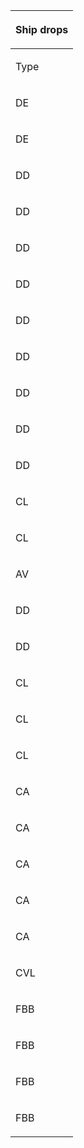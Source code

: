 {| class="wikitable mw-collapsible mw-collapsed" width="50%" style="text-align:center"
!colspan="100"|Ship drops
|-
!Type
!Ship
!M
!P
!Q
!V
!W
!style="background-color:#FFCDD2;color:red;"|'''Y'''
!style="background-color:#FFCDD2;color:red;"|'''Z'''
!Z1
|-
|DE
|[[Daitou|<span style="color:red;">Daitou</span>]]
|
|
|
|
|
|style="background-color:#E8F5E9;color:red"|<span title="Casual: &#10;&#160;&#160;S: 1.7% (63/3705)&#10;Easy: &#10;&#160;&#160;S: 1.3% (141/11104)&#10;Medium: &#10;&#160;&#160;S: 2.5% (398/15706)&#10;Hard: &#10;&#160;&#160;S: 2.5% (462/18667)" style="cursor:help;border-bottom:1px dotted">Casual+</span>
|style="background-color:#E8F5E9;color:red"|<span title="Casual: &#10;&#160;&#160;S: 1.8% (152/8562)&#10;Easy: &#10;&#160;&#160;S: 1.9% (511/26800)&#10;Medium: &#10;&#160;&#160;S: 1.7% (760/43903)&#10;Hard: &#10;&#160;&#160;S: 1.8% (879/48373)" style="cursor:help;border-bottom:1px dotted">Casual+</span>
|
|-
|DE
|[[Hiburi|<span style="color:red;">Hiburi</span>]]
|
|
|
|
|
|style="background-color:#E8F5E9;color:red"|<span title="Casual: &#10;&#160;&#160;S: 1.4% (52/3705)&#10;Easy: &#10;&#160;&#160;S: 1.4% (157/11104)&#10;Medium: &#10;&#160;&#160;S: 1.3% (206/15706)&#10;Hard: &#10;&#160;&#160;S: 2.8% (522/18667)" style="cursor:help;border-bottom:1px dotted">Casual+</span>
|style="background-color:#C8E6C9;color:red"|<span title="Easy: &#10;&#160;&#160;S: 1.8% (483/26800)&#10;Medium: &#10;&#160;&#160;S: 1.9% (814/43903)&#10;Hard: &#10;&#160;&#160;S: 2% (962/48373)" style="cursor:help;border-bottom:1px dotted">Easy+</span>
|
|-
|DD
|[[Amagiri|<span style="color:red;">Amagiri</span>]]
|
|style="background-color:#FFCDD2;color:red"|<span title="Hard: &#10;&#160;&#160;S: 1.4% (113/7942)" style="cursor:help;border-bottom:1px dotted">Hard+</span>
|style="background-color:#E8F5E9;color:red"|<span title="Casual: &#10;&#160;&#160;S: 1.2% (49/4098)&#10;Easy: &#10;&#160;&#160;S: 1.3% (151/11691)&#10;Medium: &#10;&#160;&#160;S: 1.4% (242/17330)&#10;Hard: &#10;&#160;&#160;S: 1.2% (286/23560)" style="cursor:help;border-bottom:1px dotted">Casual+</span>
|style="background-color:#E8F5E9;color:red"|<span title="Casual: &#10;&#160;&#160;S: 1% (2/199)&#10;Easy: &#10;&#160;&#160;S: 1.7% (30/1755)&#10;Medium: &#10;&#160;&#160;S: 3% (76/2542)&#10;Hard: &#10;&#160;&#160;S: 2.9% (91/3189)" style="cursor:help;border-bottom:1px dotted">Casual+</span>
|style="background-color:#E8F5E9;color:red"|<span title="Casual: &#10;&#160;&#160;S: 1.1% (3/273)&#10;Easy: &#10;&#160;&#160;S: 1.5% (28/1820)&#10;Medium: &#10;&#160;&#160;S: 1.2% (29/2474)&#10;Hard: &#10;&#160;&#160;S: 0.9% (29/3211)" style="cursor:help;border-bottom:1px dotted">Casual+</span>
|style="background-color:#E8F5E9;color:"|<span title="Casual: &#10;&#160;&#160;S: 3.5% (130/3705)&#10;Easy: &#10;&#160;&#160;S: 2.6% (284/11104)&#10;Medium: &#10;&#160;&#160;S: 2.6% (413/15706)&#10;Hard: &#10;&#160;&#160;S: 2.8% (527/18667) &#10;&#160;&#160;A: 1% (31/3136)" style="cursor:help;border-bottom:1px dotted">Casual+</span>
|
|
|-
|DD
|[[Ariake|<span style="color:red;">Ariake</span>]]
|
|
|
|
|
|
|style="background-color:#E8F5E9;color:"|<span title="Casual: &#10;&#160;&#160;S: 1.9% (165/8562) &#10;&#160;&#160;A: 1.8% (8/440)&#10;Easy: &#10;&#160;&#160;S: 2.6% (688/26800) &#10;&#160;&#160;A: 0.9% (11/1275)&#10;Medium: &#10;&#160;&#160;S: 3.1% (1380/43903) &#10;&#160;&#160;A: 1.5% (81/5508)&#10;Hard: &#10;&#160;&#160;S: 3.5% (1711/48373) &#10;&#160;&#160;A: 1.6% (481/29402)" style="cursor:help;border-bottom:1px dotted">Casual+</span>
|
|-
|DD
|[[Matsukaze|<span style="color:red;">Matsukaze</span>]]
|
|style="background-color:#FFE0B2;color:red"|<span title="Medium: &#10;&#160;&#160;S: 1% (63/6136)&#10;Hard: &#10;&#160;&#160;S: 1% (81/7942)" style="cursor:help;border-bottom:1px dotted">Medium+</span>
|style="background-color:#E8F5E9;color:red"|<span title="Casual: &#10;&#160;&#160;S: 0.9% (35/4098)&#10;Easy: &#10;&#160;&#160;S: 1% (122/11691)&#10;Medium: &#10;&#160;&#160;S: 0.9% (152/17330)&#10;Hard: &#10;&#160;&#160;S: 0.9% (205/23560)" style="cursor:help;border-bottom:1px dotted">Casual+</span>
|style="background-color:#E8F5E9;color:red"|<span title="Casual: &#10;&#160;&#160;S: 1% (2/199)&#10;Easy: &#10;&#160;&#160;S: 0.3% (5/1755)&#10;Medium: &#10;&#160;&#160;S: 0.9% (22/2542)&#10;Hard: &#10;&#160;&#160;S: 1.1% (36/3189)" style="cursor:help;border-bottom:1px dotted">Casual+</span>
|style="background-color:#E8F5E9;color:red"|<span title="Casual: &#10;&#160;&#160;S: 1.1% (3/273)&#10;Easy: &#10;&#160;&#160;S: 0.9% (17/1820)&#10;Medium: &#10;&#160;&#160;S: 1.1% (26/2474)&#10;Hard: &#10;&#160;&#160;S: 0.9% (29/3211)" style="cursor:help;border-bottom:1px dotted">Casual+</span>
|style="background-color:#E8F5E9;color:"|<span title="Casual: &#10;&#160;&#160;S: 1.2% (43/3705)&#10;Easy: &#10;&#160;&#160;S: 2% (222/11104)&#10;Medium: &#10;&#160;&#160;S: 1.8% (285/15706)&#10;Hard: &#10;&#160;&#160;S: 1.7% (316/18667) &#10;&#160;&#160;A: 0.4% (13/3136)" style="cursor:help;border-bottom:1px dotted">Casual+</span>
|style="background-color:#E8F5E9;color:"|<span title="Casual: &#10;&#160;&#160;S: 2% (174/8562) &#10;&#160;&#160;A: 1.1% (5/440)&#10;Easy: &#10;&#160;&#160;S: 1.9% (512/26800) &#10;&#160;&#160;A: 1.2% (15/1275)&#10;Medium: &#10;&#160;&#160;S: 1.7% (742/43903) &#10;&#160;&#160;A: 1% (56/5508)&#10;Hard: &#10;&#160;&#160;S: 1.7% (812/48373) &#10;&#160;&#160;A: 0.9% (267/29402)" style="cursor:help;border-bottom:1px dotted">Casual+</span>
|
|-
|DD
|[[Minazuki|<span style="color:red;">Minazuki</span>]]
|
|style="background-color:#C8E6C9;color:red"|<span title="Easy: &#10;&#160;&#160;S: 1.4% (64/4558)&#10;Medium: &#10;&#160;&#160;S: 1.6% (98/6136)&#10;Hard: &#10;&#160;&#160;S: 1.4% (109/7942)" style="cursor:help;border-bottom:1px dotted">Easy+</span>
|style="background-color:#E8F5E9;color:red"|<span title="Casual: &#10;&#160;&#160;S: 1.4% (57/4098)&#10;Easy: &#10;&#160;&#160;S: 1.3% (149/11691)&#10;Medium: &#10;&#160;&#160;S: 1.3% (222/17330)&#10;Hard: &#10;&#160;&#160;S: 1.5% (345/23560)" style="cursor:help;border-bottom:1px dotted">Casual+</span>
|style="background-color:#E8F5E9;color:red"|<span title="Casual: &#10;&#160;&#160;S: 1.5% (3/199)&#10;Easy: &#10;&#160;&#160;S: 1.9% (33/1755)&#10;Medium: &#10;&#160;&#160;S: 0.9% (23/2542)&#10;Hard: &#10;&#160;&#160;S: 1.4% (46/3189)" style="cursor:help;border-bottom:1px dotted">Casual+</span>
|style="background-color:#E8F5E9;color:red"|<span title="Casual: &#10;&#160;&#160;S: 1.1% (3/273)&#10;Easy: &#10;&#160;&#160;S: 1% (18/1820)&#10;Medium: &#10;&#160;&#160;S: 1.3% (32/2474)&#10;Hard: &#10;&#160;&#160;S: 1.5% (47/3211)" style="cursor:help;border-bottom:1px dotted">Casual+</span>
|style="background-color:#E8F5E9;color:"|<span title="Casual: &#10;&#160;&#160;S: 1.3% (49/3705)&#10;Easy: &#10;&#160;&#160;S: 1.4% (161/11104)&#10;Medium: &#10;&#160;&#160;S: 1.4% (218/15706) &#10;&#160;&#160;A: 1.5% (16/1034)&#10;Hard: &#10;&#160;&#160;S: 1.3% (246/18667) &#10;&#160;&#160;A: 0.9% (29/3136)" style="cursor:help;border-bottom:1px dotted">Casual+</span>
|
|
|-
|DD
|[[Minegumo|<span style="color:red;">Minegumo</span>]]
|style="background-color:#E8F5E9;color:red"|<span title="Casual: &#10;&#160;&#160;S: 0.9% (37/4176)&#10;Easy: &#10;&#160;&#160;S: 0.9% (101/11362)&#10;Medium: &#10;&#160;&#160;S: 0.9% (141/16307)&#10;Hard: &#10;&#160;&#160;S: 0.8% (178/21305)" style="cursor:help;border-bottom:1px dotted">Casual+</span>
|style="background-color:#E8F5E9;color:red"|<span title="Casual: &#10;&#160;&#160;S: 1.9% (19/987)&#10;Easy: &#10;&#160;&#160;S: 1.8% (84/4558)&#10;Medium: &#10;&#160;&#160;S: 2% (123/6136)&#10;Hard: &#10;&#160;&#160;S: 1.7% (134/7942)" style="cursor:help;border-bottom:1px dotted">Casual+</span>
|style="background-color:#E8F5E9;color:"|<span title="Casual: &#10;&#160;&#160;S: 1.7% (68/4098)&#10;Easy: &#10;&#160;&#160;S: 1.5% (179/11691)&#10;Medium: &#10;&#160;&#160;S: 1.7% (298/17330) &#10;&#160;&#160;A: 0.8% (30/3597)&#10;Hard: &#10;&#160;&#160;S: 1.5% (352/23560) &#10;&#160;&#160;A: 0.6% (27/4779)" style="cursor:help;border-bottom:1px dotted">Casual+</span>
|style="background-color:#E8F5E9;color:"|<span title="Casual: &#10;&#160;&#160;S: 1% (2/199)&#10;Easy: &#10;&#160;&#160;S: 1.4% (24/1755)&#10;Medium: &#10;&#160;&#160;S: 1.7% (44/2542)&#10;Hard: &#10;&#160;&#160;S: 2.6% (84/3189) &#10;&#160;&#160;A: 0.9% (2/222)" style="cursor:help;border-bottom:1px dotted">Casual+</span>
|style="background-color:#E8F5E9;color:"|<span title="Casual: &#10;&#160;&#160;S: 1.8% (5/273)&#10;Easy: &#10;&#160;&#160;S: 2.3% (42/1820)&#10;Medium: &#10;&#160;&#160;S: 1.5% (38/2474)&#10;Hard: &#10;&#160;&#160;S: 1.9% (62/3211) &#10;&#160;&#160;A: 1.5% (1/66)" style="cursor:help;border-bottom:1px dotted">Casual+</span>
|style="background-color:#E8F5E9;color:"|<span title="Casual: &#10;&#160;&#160;S: 2.7% (101/3705) &#10;&#160;&#160;A: 1.8% (2/114)&#10;Easy: &#10;&#160;&#160;S: 2.7% (295/11104) &#10;&#160;&#160;A: 1% (5/479)&#10;Medium: &#10;&#160;&#160;S: 2.1% (326/15706) &#10;&#160;&#160;A: 1.2% (12/1034)&#10;Hard: &#10;&#160;&#160;S: 2.2% (408/18667) &#10;&#160;&#160;A: 1.4% (43/3136)" style="cursor:help;border-bottom:1px dotted">Casual+</span>
|style="background-color:#E8F5E9;color:"|<span title="Casual: &#10;&#160;&#160;S: 1.6% (140/8562) &#10;&#160;&#160;A: 1.1% (5/440)&#10;Easy: &#10;&#160;&#160;S: 1.5% (392/26800) &#10;&#160;&#160;A: 1% (13/1275)&#10;Medium: &#10;&#160;&#160;S: 1.4% (593/43903) &#10;&#160;&#160;A: 0.8% (42/5508)&#10;Hard: &#10;&#160;&#160;S: 1.2% (579/48373) &#10;&#160;&#160;A: 0.7% (212/29402)" style="cursor:help;border-bottom:1px dotted">Casual+</span>
|style="background-color:#E8F5E9;color:red"|<span title="Casual: &#10;&#160;&#160;S: 0.8% (7/849)&#10;Easy: &#10;&#160;&#160;S: 0.4% (12/2920)&#10;Medium: &#10;&#160;&#160;S: 0.4% (17/3915)&#10;Hard: &#10;&#160;&#160;S: 0.4% (15/3505)" style="cursor:help;border-bottom:1px dotted">Casual+</span>
|-
|DD
|[[Oyashio|<span style="color:red;">Oyashio</span>]]
|
|
|
|
|
|
|style="background-color:#E8F5E9;color:"|<span title="Casual: &#10;&#160;&#160;S: 2.6% (222/8562) &#10;&#160;&#160;A: 2% (9/440)&#10;Easy: &#10;&#160;&#160;S: 2.4% (637/26800) &#10;&#160;&#160;A: 2.7% (34/1275)&#10;Medium: &#10;&#160;&#160;S: 2.3% (1027/43903) &#10;&#160;&#160;A: 1.7% (93/5508)&#10;Hard: &#10;&#160;&#160;S: 1.8% (873/48373) &#10;&#160;&#160;A: 1.5% (433/29402)" style="cursor:help;border-bottom:1px dotted">Casual+</span>
|
|-
|DD
|[[Sagiri|<span style="color:red;">Sagiri</span>]]
|
|
|
|style="background-color:#C8E6C9;color:red"|<span title="Easy: &#10;&#160;&#160;S: 1.4% (24/1755)&#10;Medium: &#10;&#160;&#160;S: 1.3% (34/2542)&#10;Hard: &#10;&#160;&#160;S: 1.3% (40/3189)" style="cursor:help;border-bottom:1px dotted">Easy+</span>
|
|style="background-color:#E8F5E9;color:red"|<span title="Casual: &#10;&#160;&#160;S: 1.3% (50/3705)&#10;Easy: &#10;&#160;&#160;S: 1.4% (161/11104)&#10;Medium: &#10;&#160;&#160;S: 1.4% (227/15706)&#10;Hard: &#10;&#160;&#160;S: 1.4% (264/18667)" style="cursor:help;border-bottom:1px dotted">Casual+</span>
|
|
|-
|DD
|[[Tanikaze|<span style="color:red;">Tanikaze</span>]]
|
|
|style="background-color:#E8F5E9;color:red"|<span title="Casual: &#10;&#160;&#160;S: 1.7% (70/4098)&#10;Easy: &#10;&#160;&#160;S: 1.4% (164/11691)&#10;Medium: &#10;&#160;&#160;S: 1.6% (285/17330)&#10;Hard: &#10;&#160;&#160;S: 1.4% (339/23560)" style="cursor:help;border-bottom:1px dotted">Casual+</span>
|style="background-color:#E8F5E9;color:red"|<span title="Casual: &#10;&#160;&#160;S: 2.5% (5/199)&#10;Easy: &#10;&#160;&#160;S: 1.8% (31/1755)&#10;Medium: &#10;&#160;&#160;S: 1.3% (32/2542)&#10;Hard: &#10;&#160;&#160;S: 0.9% (30/3189)" style="cursor:help;border-bottom:1px dotted">Casual+</span>
|style="background-color:#E8F5E9;color:red"|<span title="Casual: &#10;&#160;&#160;S: 0.7% (2/273)&#10;Easy: &#10;&#160;&#160;S: 1.4% (26/1820)&#10;Medium: &#10;&#160;&#160;S: 1.3% (32/2474)&#10;Hard: &#10;&#160;&#160;S: 1.6% (52/3211)" style="cursor:help;border-bottom:1px dotted">Casual+</span>
|style="background-color:#E8F5E9;color:red"|<span title="Casual: &#10;&#160;&#160;S: 1.4% (51/3705)&#10;Easy: &#10;&#160;&#160;S: 1.2% (128/11104)&#10;Medium: &#10;&#160;&#160;S: 1.4% (225/15706)&#10;Hard: &#10;&#160;&#160;S: 1.5% (284/18667)" style="cursor:help;border-bottom:1px dotted">Casual+</span>
|style="background-color:#E8F5E9;color:red"|<span title="Casual: &#10;&#160;&#160;S: 2.2% (191/8562)&#10;Easy: &#10;&#160;&#160;S: 2% (528/26800)&#10;Medium: &#10;&#160;&#160;S: 2% (895/43903)&#10;Hard: &#10;&#160;&#160;S: 2% (973/48373)" style="cursor:help;border-bottom:1px dotted">Casual+</span>
|
|-
|DD
|[[Umikaze|<span style="color:red;">Umikaze</span>]]
|
|
|style="background-color:#FFCDD2;color:red"|<span title="Hard: &#10;&#160;&#160;S: 1.4% (319/23560)" style="cursor:help;border-bottom:1px dotted">Hard+</span>
|style="background-color:#E8F5E9;color:red"|<span title="Casual: &#10;&#160;&#160;S: 2% (4/199)&#10;Easy: &#10;&#160;&#160;S: 1.7% (29/1755)&#10;Medium: &#10;&#160;&#160;S: 1.6% (41/2542)&#10;Hard: &#10;&#160;&#160;S: 1.4% (46/3189)" style="cursor:help;border-bottom:1px dotted">Casual+</span>
|style="background-color:#FFCDD2;color:red"|<span title="Hard: &#10;&#160;&#160;S: 1.4% (46/3211)" style="cursor:help;border-bottom:1px dotted">Hard+</span>
|style="background-color:#E8F5E9;color:red"|<span title="Casual: &#10;&#160;&#160;S: 1.2% (45/3705)&#10;Easy: &#10;&#160;&#160;S: 1.6% (180/11104)&#10;Medium: &#10;&#160;&#160;S: 1.3% (203/15706)&#10;Hard: &#10;&#160;&#160;S: 1.3% (245/18667)" style="cursor:help;border-bottom:1px dotted">Casual+</span>
|
|
|-
|CL
|[[Helena|<span style="color:red;">Helena</span>]]
|
|
|style="background-color:#FFE0B2;color:red"|<span title="Medium: &#10;&#160;&#160;S: 0.4% (71/17330)&#10;Hard: &#10;&#160;&#160;S: 0.3% (74/23560)" style="cursor:help;border-bottom:1px dotted">Medium+</span>
|style="background-color:#E8F5E9;color:red"|<span title="Casual: &#10;&#160;&#160;S: 0.5% (1/199)&#10;Easy: &#10;&#160;&#160;S: 0.6% (10/1755)&#10;Medium: &#10;&#160;&#160;S: 0.4% (9/2542)&#10;Hard: &#10;&#160;&#160;S: 0.3% (11/3189)" style="cursor:help;border-bottom:1px dotted">Casual+</span>
|style="background-color:#FFE0B2;color:red"|<span title="Medium: &#10;&#160;&#160;S: 0.7% (18/2474)&#10;Hard: &#10;&#160;&#160;S: 0.4% (14/3211)" style="cursor:help;border-bottom:1px dotted">Medium+</span>
|style="background-color:#E8F5E9;color:red"|<span title="Casual: &#10;&#160;&#160;S: 1.1% (40/3705)&#10;Easy: &#10;&#160;&#160;S: 1.7% (192/11104)&#10;Medium: &#10;&#160;&#160;S: 2.2% (353/15706)&#10;Hard: &#10;&#160;&#160;S: 3% (554/18667)" style="cursor:help;border-bottom:1px dotted">Casual+</span>
|style="background-color:#E8F5E9;color:"|<span title="Casual: &#10;&#160;&#160;S: 1.6% (141/8562) &#10;&#160;&#160;A: 0.7% (3/440)&#10;Easy: &#10;&#160;&#160;S: 1.7% (466/26800) &#10;&#160;&#160;A: 0.9% (11/1275)&#10;Medium: &#10;&#160;&#160;S: 2.4% (1049/43903) &#10;&#160;&#160;A: 1.4% (76/5508)&#10;Hard: &#10;&#160;&#160;S: 2.9% (1394/48373) &#10;&#160;&#160;A: 1.6% (460/29402)" style="cursor:help;border-bottom:1px dotted">Casual+</span>
|
|-
|CL
|[[Perth|<span style="color:red;">Perth</span>]]
|
|
|
|
|
|
|style="background-color:#E8F5E9;color:"|<span title="Casual: &#10;&#160;&#160;S: 2% (168/8562) &#10;&#160;&#160;A: 1.4% (6/440)&#10;Easy: &#10;&#160;&#160;S: 1.8% (488/26800) &#10;&#160;&#160;A: 1.2% (15/1275)&#10;Medium: &#10;&#160;&#160;S: 1.7% (763/43903) &#10;&#160;&#160;A: 1.4% (75/5508)&#10;Hard: &#10;&#160;&#160;S: 1.6% (786/48373) &#10;&#160;&#160;A: 1.3% (383/29402)" style="cursor:help;border-bottom:1px dotted">Casual+</span>
|
|-
|AV
|[[Akitsushima|<span style="color:red;">Akitsushima</span>]]
|
|
|
|
|
|style="background-color:#E8F5E9;color:red"|<span title="Casual: &#10;&#160;&#160;S: 1.1% (40/3705)&#10;Easy: &#10;&#160;&#160;S: 0.8% (91/11104)&#10;Medium: &#10;&#160;&#160;S: 0.8% (120/15706)&#10;Hard: &#10;&#160;&#160;S: 0.6% (112/18667)" style="cursor:help;border-bottom:1px dotted">Casual+</span>
|style="background-color:#E8F5E9;color:"|<span title="Casual: &#10;&#160;&#160;S: 2.7% (232/8562)&#10;Easy: &#10;&#160;&#160;S: 2.6% (684/26800) &#10;&#160;&#160;A: 1.4% (18/1275)&#10;Medium: &#10;&#160;&#160;S: 2% (886/43903) &#10;&#160;&#160;A: 0.9% (49/5508)&#10;Hard: &#10;&#160;&#160;S: 1.8% (890/48373) &#10;&#160;&#160;A: 0.7% (220/29402)" style="cursor:help;border-bottom:1px dotted">Casual+</span>
|
|-
|DD
|[[Hamakaze|<span style="color:green;">Hamakaze</span>]]
|
|
|style="background-color:#C8E6C9;color:red"|<span title="Easy: &#10;&#160;&#160;S: 1.5% (178/11691)&#10;Medium: &#10;&#160;&#160;S: 1.3% (229/17330)&#10;Hard: &#10;&#160;&#160;S: 1.5% (344/23560)" style="cursor:help;border-bottom:1px dotted">Easy+</span>
|style="background-color:#E8F5E9;color:red"|<span title="Casual: &#10;&#160;&#160;S: 1% (2/199)&#10;Easy: &#10;&#160;&#160;S: 1.7% (30/1755)&#10;Medium: &#10;&#160;&#160;S: 1.7% (43/2542)&#10;Hard: &#10;&#160;&#160;S: 1.4% (44/3189)" style="cursor:help;border-bottom:1px dotted">Casual+</span>
|style="background-color:#C8E6C9;color:red"|<span title="Easy: &#10;&#160;&#160;S: 1.3% (23/1820)&#10;Medium: &#10;&#160;&#160;S: 1.3% (33/2474)&#10;Hard: &#10;&#160;&#160;S: 1.7% (56/3211)" style="cursor:help;border-bottom:1px dotted">Easy+</span>
|style="background-color:#E8F5E9;color:red"|<span title="Casual: &#10;&#160;&#160;S: 1.2% (46/3705)&#10;Easy: &#10;&#160;&#160;S: 1.3% (149/11104)&#10;Medium: &#10;&#160;&#160;S: 1.5% (230/15706)&#10;Hard: &#10;&#160;&#160;S: 1.5% (286/18667)" style="cursor:help;border-bottom:1px dotted">Casual+</span>
|style="background-color:#E8F5E9;color:red"|<span title="Casual: &#10;&#160;&#160;S: 2% (168/8562)&#10;Easy: &#10;&#160;&#160;S: 1.9% (514/26800)&#10;Medium: &#10;&#160;&#160;S: 2.1% (911/43903)&#10;Hard: &#10;&#160;&#160;S: 1.9% (934/48373)" style="cursor:help;border-bottom:1px dotted">Casual+</span>
|
|-
|DD
|[[Yukikaze|<span style="color:green;">Yukikaze</span>]]
|
|
|
|
|
|
|style="background-color:#E8F5E9;color:red"|<span title="Casual: &#10;&#160;&#160;S: 1.9% (165/8562)&#10;Easy: &#10;&#160;&#160;S: 1.8% (480/26800)&#10;Medium: &#10;&#160;&#160;S: 2% (900/43903)&#10;Hard: &#10;&#160;&#160;S: 1.9% (906/48373)" style="cursor:help;border-bottom:1px dotted">Casual+</span>
|
|-
|CL
|[[Nagara|<span style="color:green;">Nagara</span>]]
|
|style="background-color:#E8F5E9;color:red"|<span title="Casual: &#10;&#160;&#160;S: 0.9% (9/987)&#10;Easy: &#10;&#160;&#160;S: 1.4% (62/4558)&#10;Medium: &#10;&#160;&#160;S: 1.6% (101/6136)&#10;Hard: &#10;&#160;&#160;S: 1.4% (112/7942)" style="cursor:help;border-bottom:1px dotted">Casual+</span>
|style="background-color:#E8F5E9;color:red"|<span title="Casual: &#10;&#160;&#160;S: 1.7% (70/4098)&#10;Easy: &#10;&#160;&#160;S: 1.4% (161/11691)&#10;Medium: &#10;&#160;&#160;S: 1.5% (253/17330)&#10;Hard: &#10;&#160;&#160;S: 1.4% (332/23560)" style="cursor:help;border-bottom:1px dotted">Casual+</span>
|style="background-color:#E8F5E9;color:red"|<span title="Casual: &#10;&#160;&#160;S: 3% (6/199)&#10;Easy: &#10;&#160;&#160;S: 1.7% (29/1755)&#10;Medium: &#10;&#160;&#160;S: 1.7% (42/2542)&#10;Hard: &#10;&#160;&#160;S: 1.3% (43/3189)" style="cursor:help;border-bottom:1px dotted">Casual+</span>
|style="background-color:#E8F5E9;color:red"|<span title="Casual: &#10;&#160;&#160;S: 1.5% (4/273)&#10;Easy: &#10;&#160;&#160;S: 1.6% (29/1820)&#10;Medium: &#10;&#160;&#160;S: 1.5% (38/2474)&#10;Hard: &#10;&#160;&#160;S: 0.9% (30/3211)" style="cursor:help;border-bottom:1px dotted">Casual+</span>
|style="background-color:#E8F5E9;color:"|<span title="Casual: &#10;&#160;&#160;S: 1.5% (55/3705)&#10;Easy: &#10;&#160;&#160;S: 1.5% (163/11104) &#10;&#160;&#160;A: 2.1% (10/479)&#10;Medium: &#10;&#160;&#160;S: 1.2% (189/15706) &#10;&#160;&#160;A: 0.9% (9/1034)&#10;Hard: &#10;&#160;&#160;S: 1.3% (238/18667) &#10;&#160;&#160;A: 0.9% (27/3136)" style="cursor:help;border-bottom:1px dotted">Casual+</span>
|style="background-color:#E8F5E9;color:"|<span title="Casual: &#10;&#160;&#160;S: 2.1% (184/8562) &#10;&#160;&#160;A: 2.5% (11/440)&#10;Easy: &#10;&#160;&#160;S: 2% (527/26800) &#10;&#160;&#160;A: 2.7% (34/1275)&#10;Medium: &#10;&#160;&#160;S: 2% (891/43903) &#10;&#160;&#160;A: 2.1% (116/5508)&#10;Hard: &#10;&#160;&#160;S: 2% (974/48373) &#10;&#160;&#160;A: 1.9% (569/29402)" style="cursor:help;border-bottom:1px dotted">Casual+</span>
|
|-
|CL
|[[Sendai|<span style="color:green;">Sendai</span>]]
|
|style="background-color:#E8F5E9;color:red"|<span title="Casual: &#10;&#160;&#160;S: 1% (10/987)&#10;Easy: &#10;&#160;&#160;S: 1.1% (52/4558)&#10;Medium: &#10;&#160;&#160;S: 1.4% (83/6136)&#10;Hard: &#10;&#160;&#160;S: 1.4% (110/7942)" style="cursor:help;border-bottom:1px dotted">Casual+</span>
|style="background-color:#E8F5E9;color:red"|<span title="Casual: &#10;&#160;&#160;S: 1.3% (53/4098)&#10;Easy: &#10;&#160;&#160;S: 1.5% (174/11691)&#10;Medium: &#10;&#160;&#160;S: 2.4% (424/17330)&#10;Hard: &#10;&#160;&#160;S: 2.4% (559/23560)" style="cursor:help;border-bottom:1px dotted">Casual+</span>
|style="background-color:#E8F5E9;color:red"|<span title="Casual: &#10;&#160;&#160;S: 4% (8/199)&#10;Easy: &#10;&#160;&#160;S: 2.8% (49/1755)&#10;Medium: &#10;&#160;&#160;S: 2.3% (59/2542)&#10;Hard: &#10;&#160;&#160;S: 2.3% (74/3189)" style="cursor:help;border-bottom:1px dotted">Casual+</span>
|style="background-color:#E8F5E9;color:red"|<span title="Casual: &#10;&#160;&#160;S: 0.4% (1/273)&#10;Easy: &#10;&#160;&#160;S: 1.2% (21/1820)&#10;Medium: &#10;&#160;&#160;S: 2.6% (64/2474)&#10;Hard: &#10;&#160;&#160;S: 2.5% (80/3211)" style="cursor:help;border-bottom:1px dotted">Casual+</span>
|style="background-color:#E8F5E9;color:"|<span title="Casual: &#10;&#160;&#160;S: 2.1% (79/3705)&#10;Easy: &#10;&#160;&#160;S: 2.2% (242/11104) &#10;&#160;&#160;A: 1.5% (7/479)&#10;Medium: &#10;&#160;&#160;S: 2.4% (380/15706) &#10;&#160;&#160;A: 0.9% (9/1034)&#10;Hard: &#10;&#160;&#160;S: 2.4% (449/18667) &#10;&#160;&#160;A: 1% (31/3136)" style="cursor:help;border-bottom:1px dotted">Casual+</span>
|style="background-color:#E8F5E9;color:"|<span title="Casual: &#10;&#160;&#160;S: 12.4% (1058/8562) &#10;&#160;&#160;A: 7.3% (32/440)&#10;Easy: &#10;&#160;&#160;S: 12.4% (3329/26800) &#10;&#160;&#160;A: 7.5% (96/1275)&#10;Medium: &#10;&#160;&#160;S: 12.7% (5597/43903) &#10;&#160;&#160;A: 9.5% (522/5508)&#10;Hard: &#10;&#160;&#160;S: 13.2% (6368/48373) &#10;&#160;&#160;A: 11.2% (3297/29402)" style="cursor:help;border-bottom:1px dotted">Casual+</span>
|
|-
|CL
|[[Yuubari|<span style="color:green;">Yuubari</span>]]
|
|
|style="background-color:#E8F5E9;color:red"|<span title="Casual: &#10;&#160;&#160;S: 1.2% (51/4098)&#10;Easy: &#10;&#160;&#160;S: 1.6% (187/11691)&#10;Medium: &#10;&#160;&#160;S: 1.4% (244/17330)&#10;Hard: &#10;&#160;&#160;S: 1.5% (344/23560)" style="cursor:help;border-bottom:1px dotted">Casual+</span>
|style="background-color:#C8E6C9;color:red"|<span title="Easy: &#10;&#160;&#160;S: 1.4% (24/1755)&#10;Medium: &#10;&#160;&#160;S: 1.2% (31/2542)&#10;Hard: &#10;&#160;&#160;S: 1.4% (46/3189)" style="cursor:help;border-bottom:1px dotted">Easy+</span>
|style="background-color:#E8F5E9;color:red"|<span title="Casual: &#10;&#160;&#160;S: 1.1% (3/273)&#10;Easy: &#10;&#160;&#160;S: 1.2% (22/1820)&#10;Medium: &#10;&#160;&#160;S: 1.3% (31/2474)&#10;Hard: &#10;&#160;&#160;S: 1.6% (51/3211)" style="cursor:help;border-bottom:1px dotted">Casual+</span>
|style="background-color:#E8F5E9;color:red"|<span title="Casual: &#10;&#160;&#160;S: 1.3% (50/3705)&#10;Easy: &#10;&#160;&#160;S: 1.4% (150/11104)&#10;Medium: &#10;&#160;&#160;S: 1.3% (205/15706)&#10;Hard: &#10;&#160;&#160;S: 1.4% (255/18667)" style="cursor:help;border-bottom:1px dotted">Casual+</span>
|
|
|-
|CA
|[[Atago|<span style="color:green;">Atago</span>]]
|
|
|
|
|
|
|style="background-color:#E8F5E9;color:"|<span title="Casual: &#10;&#160;&#160;S: 2.2% (189/8562) &#10;&#160;&#160;A: 2.7% (12/440)&#10;Easy: &#10;&#160;&#160;S: 2.1% (563/26800) &#10;&#160;&#160;A: 2.7% (34/1275)&#10;Medium: &#10;&#160;&#160;S: 2% (857/43903) &#10;&#160;&#160;A: 2.1% (116/5508)&#10;Hard: &#10;&#160;&#160;S: 1.9% (940/48373) &#10;&#160;&#160;A: 2% (600/29402)" style="cursor:help;border-bottom:1px dotted">Casual+</span>
|
|-
|CA
|[[Kinugasa|<span style="color:green;">Kinugasa</span>]]
|
|
|
|
|
|
|style="background-color:#E8F5E9;color:"|<span title="Casual: &#10;&#160;&#160;S: 2.3% (193/8562) &#10;&#160;&#160;A: 2.7% (12/440)&#10;Easy: &#10;&#160;&#160;S: 2.1% (551/26800) &#10;&#160;&#160;A: 2.4% (30/1275)&#10;Medium: &#10;&#160;&#160;S: 1.9% (844/43903) &#10;&#160;&#160;A: 1.9% (105/5508)&#10;Hard: &#10;&#160;&#160;S: 2% (970/48373) &#10;&#160;&#160;A: 2.1% (619/29402)" style="cursor:help;border-bottom:1px dotted">Casual+</span>
|
|-
|CA
|[[Kumano|<span style="color:green;">Kumano</span>]]
|
|
|style="background-color:#E8F5E9;color:red"|<span title="Casual: &#10;&#160;&#160;S: 1.6% (64/4098)&#10;Easy: &#10;&#160;&#160;S: 1.5% (178/11691)&#10;Medium: &#10;&#160;&#160;S: 1.4% (236/17330)&#10;Hard: &#10;&#160;&#160;S: 1.3% (312/23560)" style="cursor:help;border-bottom:1px dotted">Casual+</span>
|style="background-color:#E8F5E9;color:red"|<span title="Casual: &#10;&#160;&#160;S: 1.5% (3/199)&#10;Easy: &#10;&#160;&#160;S: 1.5% (26/1755)&#10;Medium: &#10;&#160;&#160;S: 1.1% (29/2542)&#10;Hard: &#10;&#160;&#160;S: 1.5% (48/3189)" style="cursor:help;border-bottom:1px dotted">Casual+</span>
|style="background-color:#E8F5E9;color:red"|<span title="Casual: &#10;&#160;&#160;S: 0.7% (2/273)&#10;Easy: &#10;&#160;&#160;S: 1.2% (22/1820)&#10;Medium: &#10;&#160;&#160;S: 1.5% (36/2474)&#10;Hard: &#10;&#160;&#160;S: 1.3% (42/3211)" style="cursor:help;border-bottom:1px dotted">Casual+</span>
|style="background-color:#E8F5E9;color:red"|<span title="Casual: &#10;&#160;&#160;S: 1.5% (54/3705)&#10;Easy: &#10;&#160;&#160;S: 1.4% (154/11104)&#10;Medium: &#10;&#160;&#160;S: 1.5% (237/15706)&#10;Hard: &#10;&#160;&#160;S: 1.4% (263/18667)" style="cursor:help;border-bottom:1px dotted">Casual+</span>
|style="background-color:#E8F5E9;color:"|<span title="Casual: &#10;&#160;&#160;S: 1.9% (162/8562) &#10;&#160;&#160;A: 2% (9/440)&#10;Easy: &#10;&#160;&#160;S: 1.9% (522/26800) &#10;&#160;&#160;A: 2.2% (28/1275)&#10;Medium: &#10;&#160;&#160;S: 1.9% (817/43903) &#10;&#160;&#160;A: 2.3% (124/5508)&#10;Hard: &#10;&#160;&#160;S: 2.1% (1033/48373) &#10;&#160;&#160;A: 2% (600/29402)" style="cursor:help;border-bottom:1px dotted">Casual+</span>
|
|-
|CA
|[[Myoukou|<span style="color:green;">Myoukou</span>]]
|
|
|
|
|
|
|style="background-color:#E8F5E9;color:"|<span title="Casual: &#10;&#160;&#160;S: 2.1% (182/8562) &#10;&#160;&#160;A: 1.6% (7/440)&#10;Easy: &#10;&#160;&#160;S: 2% (549/26800) &#10;&#160;&#160;A: 2% (26/1275)&#10;Medium: &#10;&#160;&#160;S: 2% (900/43903) &#10;&#160;&#160;A: 1.9% (106/5508)&#10;Hard: &#10;&#160;&#160;S: 2.1% (996/48373) &#10;&#160;&#160;A: 1.9% (563/29402)" style="cursor:help;border-bottom:1px dotted">Casual+</span>
|
|-
|CA
|[[Suzuya|<span style="color:green;">Suzuya</span>]]
|
|
|style="background-color:#E8F5E9;color:red"|<span title="Casual: &#10;&#160;&#160;S: 1.6% (65/4098)&#10;Easy: &#10;&#160;&#160;S: 1.6% (183/11691)&#10;Medium: &#10;&#160;&#160;S: 1.4% (235/17330)&#10;Hard: &#10;&#160;&#160;S: 1.3% (304/23560)" style="cursor:help;border-bottom:1px dotted">Casual+</span>
|style="background-color:#E8F5E9;color:red"|<span title="Casual: &#10;&#160;&#160;S: 1.5% (3/199)&#10;Easy: &#10;&#160;&#160;S: 1.4% (24/1755)&#10;Medium: &#10;&#160;&#160;S: 1.1% (29/2542)&#10;Hard: &#10;&#160;&#160;S: 1.4% (46/3189)" style="cursor:help;border-bottom:1px dotted">Casual+</span>
|style="background-color:#E8F5E9;color:red"|<span title="Casual: &#10;&#160;&#160;S: 0.7% (2/273)&#10;Easy: &#10;&#160;&#160;S: 1.2% (22/1820)&#10;Medium: &#10;&#160;&#160;S: 1.4% (34/2474)&#10;Hard: &#10;&#160;&#160;S: 1.4% (44/3211)" style="cursor:help;border-bottom:1px dotted">Casual+</span>
|style="background-color:#E8F5E9;color:red"|<span title="Casual: &#10;&#160;&#160;S: 1.1% (40/3705)&#10;Easy: &#10;&#160;&#160;S: 1.5% (167/11104)&#10;Medium: &#10;&#160;&#160;S: 1.3% (205/15706)&#10;Hard: &#10;&#160;&#160;S: 1.4% (268/18667)" style="cursor:help;border-bottom:1px dotted">Casual+</span>
|style="background-color:#E8F5E9;color:"|<span title="Casual: &#10;&#160;&#160;S: 2.1% (178/8562) &#10;&#160;&#160;A: 2% (9/440)&#10;Easy: &#10;&#160;&#160;S: 2% (526/26800) &#10;&#160;&#160;A: 1.9% (24/1275)&#10;Medium: &#10;&#160;&#160;S: 1.8% (794/43903) &#10;&#160;&#160;A: 2% (111/5508)&#10;Hard: &#10;&#160;&#160;S: 1.9% (919/48373) &#10;&#160;&#160;A: 2% (598/29402)" style="cursor:help;border-bottom:1px dotted">Casual+</span>
|
|-
|CVL
|[[Junyou|<span style="color:green;">Junyou</span>]]
|
|
|
|
|
|
|style="background-color:#E8F5E9;color:"|<span title="Casual: &#10;&#160;&#160;S: 1.9% (162/8562) &#10;&#160;&#160;A: 1.1% (5/440)&#10;Easy: &#10;&#160;&#160;S: 2.1% (552/26800) &#10;&#160;&#160;A: 2% (26/1275)&#10;Medium: &#10;&#160;&#160;S: 2.1% (931/43903) &#10;&#160;&#160;A: 2.2% (121/5508)&#10;Hard: &#10;&#160;&#160;S: 1.9% (929/48373) &#10;&#160;&#160;A: 1.8% (530/29402)" style="cursor:help;border-bottom:1px dotted">Casual+</span>
|
|-
|FBB
|[[Haruna|<span style="color:green;">Haruna</span>]]
|
|
|
|
|
|
|style="background-color:#E8F5E9;color:red"|<span title="Casual: &#10;&#160;&#160;S: 2.1% (180/8562)&#10;Easy: &#10;&#160;&#160;S: 1.9% (515/26800)&#10;Medium: &#10;&#160;&#160;S: 2% (898/43903)&#10;Hard: &#10;&#160;&#160;S: 1.9% (936/48373)" style="cursor:help;border-bottom:1px dotted">Casual+</span>
|
|-
|FBB
|[[Hiei|<span style="color:green;">Hiei</span>]]
|
|
|
|
|
|
|style="background-color:#E8F5E9;color:red"|<span title="Casual: &#10;&#160;&#160;S: 2% (175/8562)&#10;Easy: &#10;&#160;&#160;S: 2.1% (551/26800)&#10;Medium: &#10;&#160;&#160;S: 2% (891/43903)&#10;Hard: &#10;&#160;&#160;S: 1.9% (920/48373)" style="cursor:help;border-bottom:1px dotted">Casual+</span>
|
|-
|FBB
|[[Kirishima|<span style="color:green;">Kirishima</span>]]
|
|
|
|
|
|
|style="background-color:#E8F5E9;color:red"|<span title="Casual: &#10;&#160;&#160;S: 1.9% (159/8562)&#10;Easy: &#10;&#160;&#160;S: 2% (542/26800)&#10;Medium: &#10;&#160;&#160;S: 2% (872/43903)&#10;Hard: &#10;&#160;&#160;S: 2% (953/48373)" style="cursor:help;border-bottom:1px dotted">Casual+</span>
|
|-
|FBB
|[[Kongou|<span style="color:green;">Kongou</span>]]
|
|
|
|
|
|
|style="background-color:#E8F5E9;color:red"|<span title="Casual: &#10;&#160;&#160;S: 1.9% (163/8562)&#10;Easy: &#10;&#160;&#160;S: 2% (530/26800)&#10;Medium: &#10;&#160;&#160;S: 1.9% (850/43903)&#10;Hard: &#10;&#160;&#160;S: 2% (964/48373)" style="cursor:help;border-bottom:1px dotted">Casual+</span>
|
|}